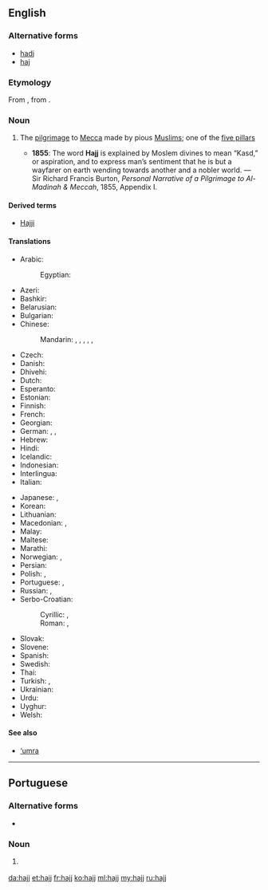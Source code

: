==English==

===Alternative forms===
* [[hadj]]
* [[haj]]

===Etymology===
From {{etyl|ar|en}} {{term|حج|tr=ħajj||pilgrimage|lang=ar}}, from {{term|حج|tr=ħajja||to overcome|lang=ar}}.

===Noun===
{{wikipedia}}
{{en-noun|hajjes}}

# {{context|Islam|lang=en}} The [[pilgrimage]] to [[Mecca]] made by pious [[Muslim]]s; one of the [[five pillars]]
#* '''1855''': The word '''Hajj''' is explained by Moslem divines to mean “Kasd,” or aspiration, and to express man’s sentiment that he is but a wayfarer on earth wending towards another and a nobler world. &mdash; Sir Richard Francis Burton, ''Personal Narrative of a Pilgrimage to Al-Madinah & Meccah'', 1855, Appendix I.

====Derived terms====
* [[Hajji]]

====Translations====
{{trans-top|pilgrimage to Mecca}}
* Arabic: {{t+|ar|حج|m|tr=Hajj}}
*: Egyptian: {{t+|ar|حج|m|tr=Hagg}}
* Azeri: {{t|az|həcc}}
* Bashkir: {{t|ba|хаж|tr=xaž|sc=Cyrl}}
* Belarusian: {{t|be|хадж|m|tr=xadž|sc=Cyrl}}
* Bulgarian: {{t|bg|хадж|m|tr=hadž|sc=Cyrl}}
* Chinese:
*: Mandarin: {{t|cmn|朝覲|sc=Hani}}, {{t+|cmn|朝觐|tr=cháojìn|sc=Hani}}, {{t|cmn|朝聖|sc=Hani}}, {{t+|cmn|朝圣|tr=cháoshèng|sc=Hani}},  {{t|cmn|麥加朝聖|sc=Hani}}, {{t|cmn|麦加朝圣|tr=Màijiā cháoshèng|sc=Hani}}
* Czech: {{t|cs|hadždž|m}}
* Danish: {{t+|da|hajj|c}}
* Dhivehi: {{t|dv|ޙައްޖު}}
* Dutch: {{t+|nl|hadj|m}}
* Esperanto: {{t|eo|haĝo}}
* Estonian: {{t|et|hadž}}
* Finnish: {{t|fi|hadž}}
* French: {{t+|fr|hajj|m}}
* Georgian: {{t|ka|ჰაჯი|tr=haǰi|sc=Geor}}
* German: {{t+|de|Haddsch|m}}, {{t+|de|Hadsch|m}}, {{t|de|Hadj|m}}
* Hebrew: {{t|he|חג׳|m|tr=hag}}
* Hindi: {{t|hi|हज्ज|m|tr=hajj|sc=Deva}}
* Icelandic: {{t|is|hadsjí|n}}
* Indonesian: {{t+|id|haji}}
* Interlingua: {{t|ia|hadj}}
* Italian: {{t|it|hajj|m}}
{{trans-mid}}
* Japanese: {{t|ja|ハッジ|tr=hajji}},  {{t|ja|メッカ巡礼|tr=Mekka-junrei}}
* Korean: {{t|ko|하즈|tr=hajeu|sc=Kore}}
* Lithuanian: {{t|lt|hadžas|?}}
* Macedonian: {{t|mk|хаџ|tr=hadž|m}},  {{t|mk|аџилак|m|tr=ádžilak}}
* Malay: {{t|ms|haji}}
* Maltese: {{t|mt|Haġġ|m|alt=il-Haġġ}}
* Marathi: {{t|mr|हज्ज|tr=hajja|sc=Deva}}
* Norwegian: {{t|no|hajj|m}} {{qualifier|Bokmål}}, {{t|no|hadj|m}} {{qualifier|Nynorsk}}
* Persian: {{t+|fa|حج|tr=hajj|sc=fa-Arab}}
* Polish: {{t|pl|hadż|m}}, {{t|pl|hadżdż|m}}
* Portuguese: {{t|pt|hajj|m}}, {{t|pt|hadj|m}}
* Russian: {{t+|ru|хадж|m|tr=xadž}},  {{t|ru|паломничество в Мекку|n|tr=palómničestvo v Mékku}}
* Serbo-Croatian:
*: Cyrillic: {{t|sh|хаџ|m|sc=Cyrl}}, {{t|sh|хаџилук|m|sc=Cyrl}}
*: Roman: {{t+|sh|hadž|m}}, {{t+|sh|hadžiluk|m}}
* Slovak: {{t|sk|hadždž|m}}
* Slovene: {{t|sl|hadž|m}}
* Spanish: {{t|es|hajj|m}}
* Swedish: {{t|sv|hajj|c}}
* Thai: {{t+|th|ฮัจญ์|tr=hát|sc=Thai}}
* Turkish: {{t+|tr|hac}}, {{t+|tr|hacılık}}
* Ukrainian: {{t|uk|хадж|m|tr=xadž|sc=Cyrl}}
* Urdu: {{t|ur|حج|m|tr=hajj|sc=ur-Arab}}
* Uyghur: {{t|ug|Hej}}
* Welsh: {{t|cy|hajj|?}}
{{trans-bottom}}

====See also====
* [['umra|‘umra]]

----

==Portuguese==

===Alternative forms===
* {{l/pt|hadj}}

===Noun===
{{pt-noun|m|-}}

# {{label|pt|Islam}} {{l/en|hajj}} {{gloss|pilgrimage to Mecca}}

[[da:hajj]]
[[et:hajj]]
[[fr:hajj]]
[[ko:hajj]]
[[ml:hajj]]
[[my:hajj]]
[[ru:hajj]]